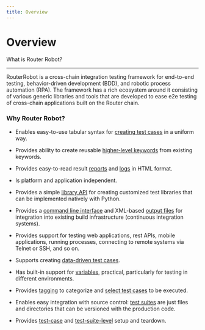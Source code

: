 ```yaml
---
title: Overview
---
```


# Overview
What is Router Robot?
 
---
RouterRobot is a cross-chain integration testing framework for end-to-end testing, behavior-driven development (BDD), and robotic process automation (RPA). The framework has a rich ecosystem around it consisting of various generic libraries and tools that are developed to ease e2e testing of cross-chain applications built on the Router chain.

### Why Router Robot?

-   Enables easy-to-use tabular syntax for [creating test cases](https://robotframework.org/robotframework/latest/RobotFrameworkUserGuide.html#creating-test-cases) in a uniform way.

-   Provides ability to create reusable [higher-level keywords](https://robotframework.org/robotframework/latest/RobotFrameworkUserGuide.html#creating-user-keywords) from existing keywords.

-   Provides easy-to-read result [reports](https://robotframework.org/robotframework/latest/RobotFrameworkUserGuide.html#report-file) and [logs](https://robotframework.org/robotframework/latest/RobotFrameworkUserGuide.html#log-file) in HTML format.

-   Is platform and application independent.

-   Provides a simple [library API](https://robotframework.org/robotframework/latest/RobotFrameworkUserGuide.html#creating-test-libraries) for creating customized test libraries that can be implemented natively with Python.

-   Provides a [command line interface](https://robotframework.org/robotframework/latest/RobotFrameworkUserGuide.html#executing-test-cases-1) and XML-based [output files](https://robotframework.org/robotframework/latest/RobotFrameworkUserGuide.html#output-file) for integration into existing build infrastructure (continuous integration systems).

-   Provides support for testing web applications, rest APIs, mobile applications, running processes, connecting to remote systems via Telnet or SSH, and so on.

-   Supports creating [data-driven test cases](https://robotframework.org/robotframework/latest/RobotFrameworkUserGuide.html#data-driven-style).

-   Has built-in support for [variables](https://robotframework.org/robotframework/latest/RobotFrameworkUserGuide.html#variables), practical, particularly for testing in different environments.

-   Provides [tagging](https://robotframework.org/robotframework/latest/RobotFrameworkUserGuide.html#tagging-test-cases) to categorize and [select test cases](https://robotframework.org/robotframework/latest/RobotFrameworkUserGuide.html#selecting-test-cases) to be executed.

-   Enables easy integration with source control: [test suites](http://robot-framework.readthedocs.org/en/master/autodoc/robot.running.html#robot.running.model.TestSuite) are just files and directories that can be versioned with the production code.

-   Provides [test-case](https://robotframework.org/robotframework/latest/RobotFrameworkUserGuide.html#test-setup-and-teardown) and [test-suite-level](https://robotframework.org/robotframework/latest/RobotFrameworkUserGuide.html#suite-setup-and-teardown) setup and teardown.